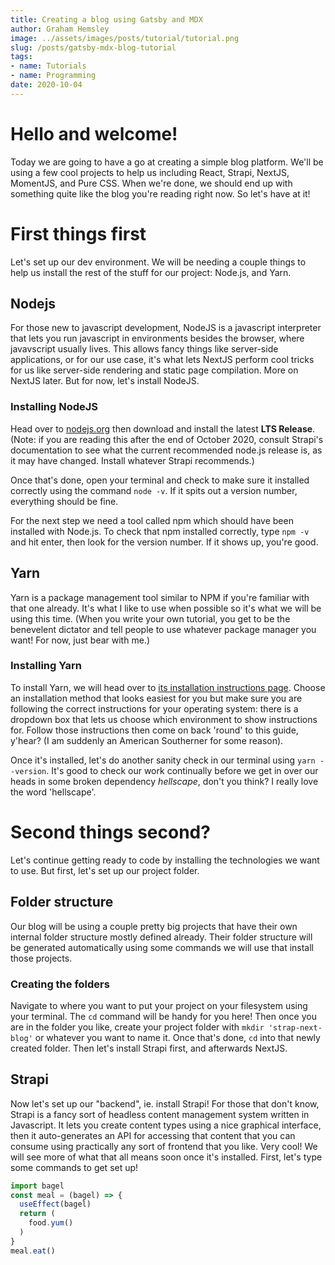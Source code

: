 ```yaml
---
title: Creating a blog using Gatsby and MDX
author: Graham Hemsley
image: ../assets/images/posts/tutorial/tutorial.png
slug: /posts/gatsby-mdx-blog-tutorial
tags:
- name: Tutorials
- name: Programming
date: 2020-10-04
---
```

# Hello and welcome!

Today we are going to have a go at creating a simple blog platform. We'll be using a few cool projects to help us including React, Strapi, NextJS, MomentJS, and Pure CSS. When we're done, we should end up with something quite like the blog you're reading right now. So let's have at it!

# First things first

Let's set up our dev environment. We will be needing a couple things to help us install the rest of the stuff for our project: Node.js, and Yarn.

## Nodejs

For those new to javascript development, NodeJS is a javascript interpreter that lets you run javascript in environments besides the browser, where javavscript usually lives. This allows fancy things like server-side applications, or for our use case, it's what lets NextJS perform cool tricks for us like server-side rendering and static page compilation. More on NextJS later. But for now, let's install NodeJS.

### Installing NodeJS

Head over to [nodejs.org](nodejs.org) then download and install the latest **LTS Release**. (Note: if you are reading this after the end of October 2020, consult Strapi's documentation to see what the current recommended node.js release is, as it may have changed. Install whatever Strapi recommends.)

Once that's done, open your terminal and check to make sure it installed correctly using the command `node -v`. If it spits out a version number, everything should be fine.

For the next step we need a tool called npm which should have been installed with Node.js. To check that npm installed correctly, type `npm -v` and hit enter, then look for the version number. If it shows up, you're good.

## Yarn

Yarn is a package management tool similar to NPM if you're familiar with that one already. It's what I like to use when possible so it's what we will be using this time. (When you write your own tutorial, you get to be the benevelent dictator and tell people to use whatever package manager you want! For now, just bear with me.)

### Installing Yarn

To install Yarn, we will head over to [its installation instructions page](https://classic.yarnpkg.com/en/docs/install). Choose an installation method that looks easiest for you but make sure you are following the correct instructions for your operating system: there is a dropdown box that lets us choose which environment to show instructions for. Follow those instructions then come on back 'round' to this guide, y'hear? (I am suddenly an American Southerner for some reason).

Once it's installed, let's do another sanity check in our terminal using `yarn --version`. It's good to check our work continually before we get in over our heads in some broken dependency *hellscape*, don't you think? I really love the word 'hellscape'.

# Second things second?

Let's continue getting ready to code by installing the technologies we want to use. But first, let's set up our project folder.

## Folder structure

Our blog will be using a couple pretty big projects that have their own internal folder structure mostly defined already. Their folder structure will be generated automatically using some commands we will use that install those projects.

### Creating the folders

Navigate to where you want to put your project on your filesystem using your terminal. The `cd` command will be handy for you here! Then once you are in the folder you like, create your project folder with `mkdir 'strap-next-blog'` or whatever you want to name it. Once that's done, `cd` into that newly created folder. Then let's install Strapi first, and afterwards NextJS.

## Strapi

Now let's set up our "backend", ie. install Strapi! For those that don't know, Strapi is a fancy sort of headless content management system written in Javascript. It lets you create content types using a nice graphical interface, then it auto-generates an API for accessing that content that you can consume using practically any sort of frontend that you like. Very cool! We will see more of what that all means soon once it's installed. First, let's type some commands to get set up!

```jsx
import bagel
const meal = (bagel) => {
  useEffect(bagel)
  return (
    food.yum()
  )
}
meal.eat()

```
